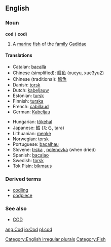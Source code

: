 ==English==

===Noun===
'''cod''' ({{plural}} '''cod''')

#A [[marine]] [[fish]] of the [[family]] [[Gadidae]]

====Translations====
{{top}}
*Catalan: [[bacallà]] {{m}}
*Chinese (simplified): [[鳕]][[鱼]] (xueyu, xue3yu2)
*Chinese (traditional): [[鱈]][[魚]]
*Danish: [[torsk]] {{m}}
*Dutch: [[kabeljauw]] {{m}}
*Estonian: [[tursk]]
*Finnish: [[turska]] {{m}}
*French: [[cabillaud]] {{m}}
*German: [[Kabeljau]] {{m}}
{{mid}}
*Hungarian: [[tőkehal]]
*Japanese: [[鱈]] (たら, tara)
*Lithuanian: [[menkė]] {{f}}
*Norwegian: [[torsk]] {{m}}
*Portuguese: [[bacalhau]]
*Slovene: [[trska]] {{f}}, [[polenovka]] {{f}} (when dried)
*Spanish: [[bacalao]] {{m}}
*Swedish: [[torsk]] {{m}}
*Tok Pisin: [[bikmaus]]
{{bottom}}

===Derived terms===
*[[codling]]
*[[codpiece]]

===See also===
*[[COD]]

[[Category:English irregular plurals]]
[[Category:Fish]]

[[ang:Cod]]
[[io:Cod]]
[[pl:cod]]